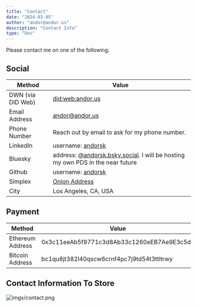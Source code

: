 ```yaml
---
title: "Contact"
date: "2024-03-05"
author: "andor@andor.us"
description: "Contact Info"
type: "Doc"
---
```


Please contact me on one of the following:

## Social

| Method             | Value                                          |
|--------------------|------------------------------------------------|
| DWN (via DID Web)  | [did:web:andor.us](https://dev.uniresolver.io/)|
| Email Address      | [andor@andor.us](mailto:andor@andor.us)        |
| Phone Number       | Reach out by email to ask for my phone number. |
| LinkedIn           | username: [andorsk](https://www.linkedin.com/in/andorsk/) |
| Bluesky            | address: [@andorsk.bsky.social](@andorsk.bsky.social). I will be hosting my own PDS in the near future|
| Github             | username: [andorsk](https://github.com/andorsk)
| Simplex            | [Onion Address](https://simplex.chat/contact#/?v=1-2&smp=smp%3A%2F%2FUkMFNAXLXeAAe0beCa4w6X_zp18PwxSaSjY17BKUGXQ%3D%40smp12.simplex.im%2FG0rPbUx5QWviwNYG7s_O8OZnSh_FLwum%23%2F%3Fv%3D1-2%26dh%3DMCowBQYDK2VuAyEAjeQsh0-OFgAD7nyIWQyYQZ2D8dyC0hgOZ0dcllR48Eo%253D%26srv%3Die42b5weq7zdkghocs3mgxdjeuycheeqqmksntj57rmejagmg4eor5yd.onion)|
| City | Los Angeles, CA, USA |


## Payment

| Method           | Value                                      |
|------------------|--------------------------------------------|
| Ethereum Address | 0x3c11eeAb5f9771c3d8Ab33c1260eEB7Ae9E3c5dc |
| Bitcoin Address  | bc1qu8jt382l40qscw6crnf4pc7j9td54t3ttltrwy |

## Contact Information To Store

![imgs/contact.png](imgs/contact.png)
